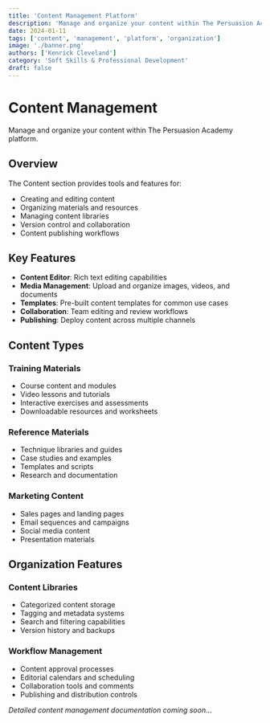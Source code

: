 ```yaml
---
title: 'Content Management Platform'
description: 'Manage and organize your content within The Persuasion Academy platform.'
date: 2024-01-11
tags: ['content', 'management', 'platform', 'organization']
image: './banner.png'
authors: ['Kenrick Cleveland']
category: 'Soft Skills & Professional Development'
draft: false
---
```


# Content Management

Manage and organize your content within The Persuasion Academy platform.

## Overview

The Content section provides tools and features for:

- Creating and editing content
- Organizing materials and resources
- Managing content libraries
- Version control and collaboration
- Content publishing workflows

## Key Features

- **Content Editor**: Rich text editing capabilities
- **Media Management**: Upload and organize images, videos, and documents
- **Templates**: Pre-built content templates for common use cases
- **Collaboration**: Team editing and review workflows
- **Publishing**: Deploy content across multiple channels

## Content Types

### Training Materials
- Course content and modules
- Video lessons and tutorials
- Interactive exercises and assessments
- Downloadable resources and worksheets

### Reference Materials
- Technique libraries and guides
- Case studies and examples
- Templates and scripts
- Research and documentation

### Marketing Content
- Sales pages and landing pages
- Email sequences and campaigns
- Social media content
- Presentation materials

## Organization Features

### Content Libraries
- Categorized content storage
- Tagging and metadata systems
- Search and filtering capabilities
- Version history and backups

### Workflow Management
- Content approval processes
- Editorial calendars and scheduling
- Collaboration tools and comments
- Publishing and distribution controls

*Detailed content management documentation coming soon...*
